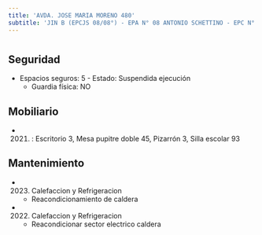 ```yaml
---
title: 'AVDA. JOSE MARIA MORENO 480'
subtitle: 'JIN B (EPCJS 08/08°) - EPA N° 08 ANTONIO SCHETTINO - EPC N° 08 ANTONIO SCHETTINO'
---
```


#


## Seguridad

*  Espacios seguros: 5 - Estado: Suspendida ejecución 
    + Guardia física: NO





## Mobiliario

*  (2021) : Escritorio 3, Mesa pupitre doble 45, Pizarrón 3, Silla escolar 93 





## Mantenimiento

*  (2023) Calefaccion y Refrigeracion 
    + Reacondicionamiento de caldera

*  (2022) Calefaccion y Refrigeracion 
    + Reacondicionar sector electrico caldera




